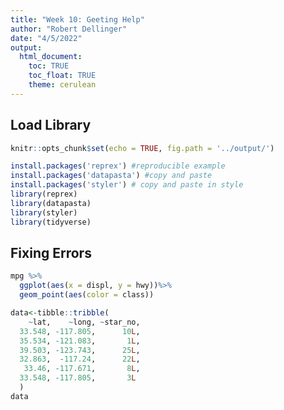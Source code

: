 ```yaml
---
title: "Week 10: Geeting Help"
author: "Robert Dellinger"
date: "4/5/2022"
output:
  html_document:
    toc: TRUE
    toc_float: TRUE
    theme: cerulean
---
```


## Load Library

```r
knitr::opts_chunk$set(echo = TRUE, fig.path = '../output/')

install.packages('reprex') #reproducible example
install.packages('datapasta') #copy and paste
install.packages('styler') # copy and paste in style
library(reprex)
library(datapasta)
library(styler)
library(tidyverse)

```


## Fixing Errors


```r

mpg %>%
  ggplot(aes(x = displ, y = hwy))%>%
  geom_point(aes(color = class))

data<-tibble::tribble(
    ~lat,    ~long, ~star_no,
  33.548, -117.805,      10L,
  35.534, -121.083,       1L,
  39.503, -123.743,      25L,
  32.863,  -117.24,      22L,
   33.46, -117.671,       8L,
  33.548, -117.805,       3L
  )
data
```
